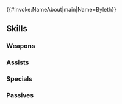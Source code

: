 {{#invoke:NameAbout|main|Name=Byleth}}{{HeroPage Tabs}}
{{Hero Infobox
|Name=Byleth
|Title=Anchor of Hope
|WeaponType=Red Sword
|MoveType=Infantry
|Person=Byleth M
|Origin=Fire Emblem: Three Houses
|Gender=Male
|actorEN=Zach Aguilar
|actorJP=小林裕介
|artist=めばる
|additionDate=August 15, 2025
|releaseDate=August 15, 2025
|poolDate=September 5, 2025
|poolRarities=5
|cv1=12
|cv2=100100
|TagID=総選挙ベレト
|InternalID=1280
|Properties=brave
|description=A former mercenary, and once a teacher at the Officers Academy. Wields the blade of another world for those who seek peace. Appears in Fire Emblem: Three Houses.
}}
{{Stats Page
|Lv1HP=19|Lv1ATK=12|Lv1SPD=9|Lv1DEF=10|Lv1RES=8
|GRHP=50|GRATK=80|GRSPD=90|GRDEF=65|GRRES=50
}}
==Skills==
===Weapons===
{{Weapons Table
|weapon1=Iron Sword
|weapon1Default=1
|weapon1Unlock=1
|weapon2=Steel Sword
|weapon2Default=2
|weapon2Unlock=2
|weapon3=Silver Sword
|weapon3Default=4
|weapon3Unlock=3
|weapon4=Sublime Creator
|weapon4Default=5
|weapon4Unlock=5
}}
===Assists===
{{Assists Table}}
===Specials===
{{Specials Table
|special1=Night Sky
|special1Default=4
|special1Unlock=3
|special2=Glimmer
|special2Unlock=4
|special3=Gust
|special3Unlock=5
}}
===Passives===
{{Passives Table
|passiveA1=Prof's Guidance
|passiveA1Unlock=5
|passiveB1=Velocity 1
|passiveB2=Velocity 2
|passiveB3=Velocity 3
|passiveB4=Null C-Avoid
|passiveB1Unlock=2
|passiveB2Unlock=3
|passiveB3Unlock=4
|passiveB4Unlock=5
|passiveC1=Atk/Spd Oath 1
|passiveC2=Atk/Spd Oath 2
|passiveC3=Atk/Spd Oath 3
|passiveC4=Atk/Spd Faith
|passiveC1Unlock=2
|passiveC2Unlock=3
|passiveC3Unlock=4
|passiveC4Unlock=5
}}
{{Heroes Navbox}}